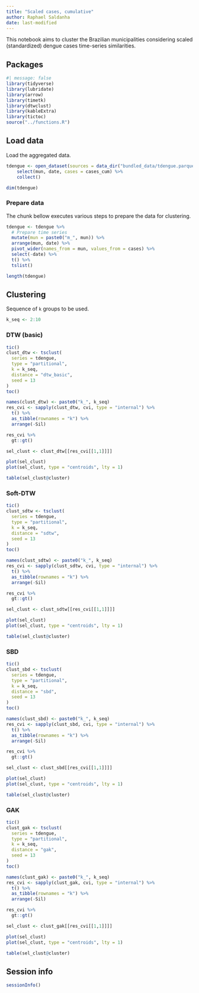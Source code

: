 ```yaml
---
title: "Scaled cases, cumulative"
author: Raphael Saldanha
date: last-modified
---
```


This notebook aims to cluster the Brazilian municipalities considering scaled (standardized) dengue cases time-series similarities.

## Packages

```r
#| message: false
library(tidyverse)
library(lubridate)
library(arrow)
library(timetk)
library(dtwclust)
library(kableExtra)
library(tictoc)
source("../functions.R")
```

## Load data

Load the aggregated data.

```r
tdengue <- open_dataset(sources = data_dir("bundled_data/tdengue.parquet")) %>%
    select(mun, date, cases = cases_cum) %>%
    collect()

dim(tdengue)
```

### Prepare data

The chunk bellow executes various steps to prepare the data for clustering.

```r
tdengue <- tdengue %>%
  # Prepare time series
  mutate(mun = paste0("m_", mun)) %>%
  arrange(mun, date) %>%
  pivot_wider(names_from = mun, values_from = cases) %>%
  select(-date) %>%
  t() %>%
  tslist()
```

```r
length(tdengue)
```

## Clustering

Sequence of `k` groups to be used.

```r
k_seq <- 2:10
```

### DTW (basic)

```r
tic()
clust_dtw <- tsclust(
  series = tdengue, 
  type = "partitional", 
  k = k_seq,
  distance = "dtw_basic",
  seed = 13
)
toc()
```

```r
names(clust_dtw) <- paste0("k_", k_seq)
res_cvi <- sapply(clust_dtw, cvi, type = "internal") %>% 
  t() %>%
  as_tibble(rownames = "k") %>%
  arrange(-Sil)

res_cvi %>%
  gt::gt()
```

```r
sel_clust <- clust_dtw[[res_cvi[[1,1]]]]

plot(sel_clust)
plot(sel_clust, type = "centroids", lty = 1)
```

```r
table(sel_clust@cluster)
```


### Soft-DTW

```r
tic()
clust_sdtw <- tsclust(
  series = tdengue, 
  type = "partitional", 
  k = k_seq,
  distance = "sdtw",
  seed = 13
)
toc()
```

```r
names(clust_sdtw) <- paste0("k_", k_seq)
res_cvi <- sapply(clust_sdtw, cvi, type = "internal") %>% 
  t() %>%
  as_tibble(rownames = "k") %>%
  arrange(-Sil)

res_cvi %>%
  gt::gt()
```

```r
sel_clust <- clust_sdtw[[res_cvi[[1,1]]]]

plot(sel_clust)
plot(sel_clust, type = "centroids", lty = 1)
```

```r
table(sel_clust@cluster)
```

### SBD

```r
tic()
clust_sbd <- tsclust(
  series = tdengue, 
  type = "partitional", 
  k = k_seq,
  distance = "sbd",
  seed = 13
)
toc()
```

```r
names(clust_sbd) <- paste0("k_", k_seq)
res_cvi <- sapply(clust_sbd, cvi, type = "internal") %>% 
  t() %>%
  as_tibble(rownames = "k") %>%
  arrange(-Sil)

res_cvi %>%
  gt::gt()
```

```r
sel_clust <- clust_sbd[[res_cvi[[1,1]]]]

plot(sel_clust)
plot(sel_clust, type = "centroids", lty = 1)
```

```r
table(sel_clust@cluster)
```

### GAK 

```r
tic()
clust_gak <- tsclust(
  series = tdengue, 
  type = "partitional", 
  k = k_seq,
  distance = "gak",
  seed = 13
)
toc()
```

```r
names(clust_gak) <- paste0("k_", k_seq)
res_cvi <- sapply(clust_gak, cvi, type = "internal") %>% 
  t() %>%
  as_tibble(rownames = "k") %>%
  arrange(-Sil)

res_cvi %>%
  gt::gt()
```

```r
sel_clust <- clust_gak[[res_cvi[[1,1]]]]

plot(sel_clust)
plot(sel_clust, type = "centroids", lty = 1)
```

```r
table(sel_clust@cluster)
```


## Session info

```r
sessionInfo()
```
